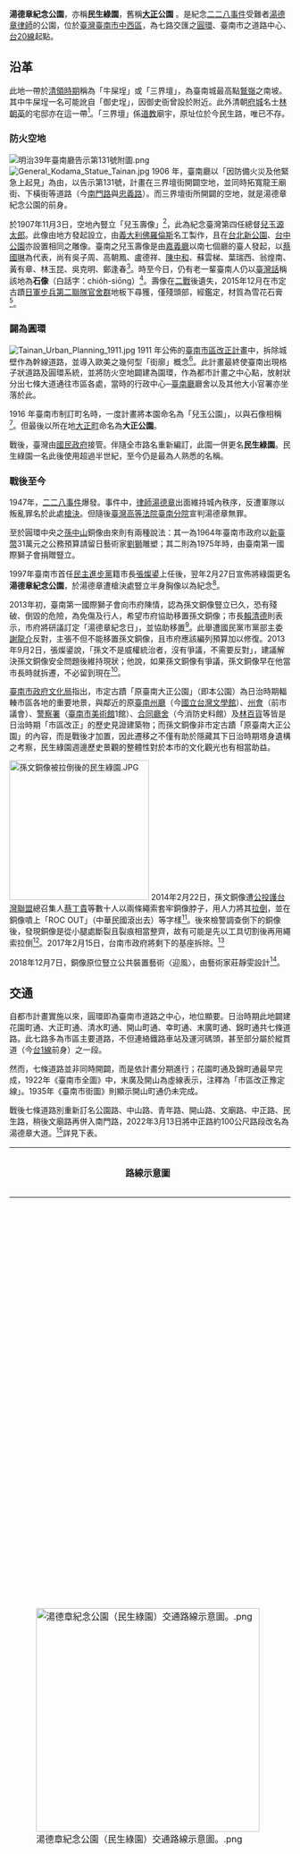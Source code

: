 {{tw monument
|name=湯德章紀念公園
|formername=大正公園
|image=2021年的湯德章紀念公園.jpg
|imagename= 2021年的公園
{{Infobox mapframe|tyep=shape|zoom=15|frame-width=280}}
|othername=民生綠園
|formalname=
|level=直轄市定古蹟
|class=歷史性圓環
|time={{JPN}}明治44年（1911年）
|location={{TWN}}臺南市中西區公園路、中山路、青年路、開山路、南門路、湯德章大道、民生路交會處
|open=全天開放
|cost=
|coordinates={{coord|22.9926483|N|120.2051097|E|type:landmark|display=it}}
|website=
|reg_url=https://nchdb.boch.gov.tw/assets/advanceSearch/monument/20040430000001
}}
'''湯德章紀念公園'''，亦稱'''民生綠園'''，舊稱'''[[大正天皇|大正]]公園''' 。是紀念[[二二八事件|二二八事件]]受難者[[湯德章|湯德章]][[律師|律師]]的公園，位於[[臺灣|臺灣]][[臺南市|臺南市]][[中西區_(臺灣)|中西區]]，為七路交匯之[[圓環|圓環]]、臺南市之道路中心、[[台20線|台20線]]起點。

== 沿革 ==
此地一帶於[[台灣清領時期|清領時期]]稱為「牛屎埕」或「三界壇」，為臺南城最高點[[鷲嶺|鷲嶺]]之南坡。其中牛屎埕一名可能訛自「御史埕」，因御史衙曾設於附近。此外清朝[[臺灣府城|府城]]名士[[林朝英_(清朝)|林朝英]]的宅邸亦在這一帶<ref>{{cite book|author=王浩一 |title=在廟口說書 |publisher=心靈工坊文化 |location=台北市 |isbn=978-986-6782-47-3 |pages=249頁|date=2008年8月}}</ref>。「三界壇」係[[道教|道教]]廟宇，原址位於今民生路，唯已不存。

=== 防火空地 ===
{{wikisource|明治三十九年臺南廳告示第百三十一號}}
[[File:明治39年臺南廳告示第131號附圖.png|thumb]]
[[File:General_Kodama_Statue_Tainan.jpg|thumb]]
1906 年，臺南廳以「因防備火災及他緊急上起見」為由，以告示第131號，計畫在三界壇街開闢空地，並同時拓寬龍王廟街、下橫街等道路（今[[南門路_(台南市)|南門路]]與[[忠義路|忠義路]]）。而三界壇街所開闢的空地，就是湯德章紀念公園的前身。

於1907年11月3日，空地內豎立「兒玉壽像」<ref>[http://memory.ncl.edu.tw/tm_cgi/hypage.cgi?HYPAGE=image_photo_detail.hpg&project_id=twpt&dtd_id=10&xml_id=0000364117&subject_name=%E6%97%A5%E6%B2%BB%E6%99%82%E6%9C%9F%E8%87%BA%E7%81%A3%E5%9C%96%E5%83%8F%E5%AF%AB%E7%9C%9F 日治時期臺灣圖像寫真-臺南兒玉壽像] {{Wayback|url=http://memory.ncl.edu.tw/tm_cgi/hypage.cgi?HYPAGE=image_photo_detail.hpg&project_id=twpt&dtd_id=10&xml_id=0000364117&subject_name=%E6%97%A5%E6%B2%BB%E6%99%82%E6%9C%9F%E8%87%BA%E7%81%A3%E5%9C%96%E5%83%8F%E5%AF%AB%E7%9C%9F |date=20160304124531 }}，臺灣記憶 Taiwan Memory，國家圖書館</ref>，此為紀念臺灣第四任總督[[兒玉源太郎|兒玉源太郎]]。此像由地方發起設立，由[[義大利|義大利]][[佛羅倫斯|佛羅倫斯]]名工製作，且在[[二二八和平紀念公園|台北新公園]]、[[臺中公園|台中公園]]亦設置相同之雕像。臺南之兒玉壽像是由[[嘉義廳|嘉義廳]]以南七個廳的臺人發起，以[[蔡國琳|蔡國琳]]為代表，尚有吳子周、高朝鳳、盧德祥、[[陳中和|陳中和]]、蘇雲梯、葉瑞西、翁煌南、黃有章、林玉昆、吳克明、鄭逢春<ref>{{Cite book|title=日治時期臺灣近代紀念雕塑人像之研究|last=李|first=品寬|publisher=國立臺灣師範大學台灣史研究所|year=2009}}</ref>。時至今日，仍有老一輩臺南人仍以[[臺灣話|臺灣話]]稱該地為'''石像'''（白話字：chio̍h-siōng）<ref>{{Cite web |url=http://tncftmm.blogspot.com/2006/09/blog-post_6235.html |title=前人種樹 後人乘涼－府城的綠色地圖  |accessdate=2009-01-27 |archive-date=2016-03-05 |archive-url=https://web.archive.org/web/20160305044322/http://tncftmm.blogspot.com/2006/09/blog-post_6235.html |dead-url=no }}</ref>。壽像在[[第二次世界大戰|二戰]]後遺失，2015年12月在市定古蹟[[原日軍步兵第二聯隊官舍群|日軍步兵第二聯隊官舍群]]地板下尋獲，僅殘頭部，經鑑定，材質為雪花石膏<ref>[http://www.cna.com.tw/news/aloc/201612080339-1.aspx 台南日軍官舍頭像 證實是兒玉源太郎] {{Wayback|url=http://www.cna.com.tw/news/aloc/201612080339-1.aspx |date=20161209181009 }}，中央社</ref>。

=== 闢為圓環 ===
[[File:Tainan_Urban_Planning_1911.jpg|right]]
1911 年公佈的[[市區改正|臺南市區改正計畫]]中，拆除城壁作為幹線道路，並導入歐美之幾何型「街廓」概念<ref>《日治時代臺南都市計畫道路網結構之分析》，日治時代臺灣近代都市計畫之研究論文集(2)，黃武達，臺灣都市史研究室</ref>。此計畫最終使臺南出現格子狀道路及圓環系統，並將防火空地闢建為園環，作為都市計畫之中心點，放射狀分出七條大道通往市區各處，當時的行政中心─[[原臺南州廳|臺南廳]]廳舍以及其他大小官署亦坐落於此。

1916 年臺南市制訂町名時，一度計畫將本園命名為「兒玉公園」，以與石像相稱<ref>[http://tais.ith.sinica.edu.tw/sinicafrsFront/search/search_detail.jsp?xmlId=0000230804 大正 5 年 9 月 8 日臺南市町名說明書(4TGD_01_0004)] {{Wayback|url=http://tais.ith.sinica.edu.tw/sinicafrsFront/search/search_detail.jsp?xmlId=0000230804 |date=20140330220711 }}，2012 年 11 月 20 日查檢，臺灣史檔案資源系統，[[中央研究院|中央研究院]][[中央研究院臺灣史研究所|臺灣史研究所]]</ref>。但最後以所在地[[大正町_(臺南市)|大正町]]命名為'''大正公園'''。

戰後，臺灣由[[國民政府|國民政府]]接管。伴隨全市路名重新編訂，此園一併更名'''民生綠園'''。民生綠園一名此後使用超過半世紀，至今仍是最為人熟悉的名稱。

=== 戰後至今 ===
1947年，[[二二八事件|二二八事件]]爆發。事件中，[[律師|律師]][[湯德章|湯德章]]出面維持城內秩序，反遭軍隊以叛亂罪名於此處[[槍決|槍決]]。但隨後[[臺灣高等法院臺南分院|臺灣高等法院臺南分院]]宣判湯德章無罪。

至於圓環中央之[[孫中山|孫中山]]銅像由來則有兩種說法：其一為1964年臺南市政府以[[新臺幣|新臺幣]]31萬元之公務預算請留日藝術家[[劉獅|劉獅]]雕塑；其二則為1975年時，由臺南第一國際獅子會捐贈豎立。

1997年臺南市首任[[民主進步黨|民主進步黨]]籍市長[[張燦鍙|張燦鍙]]上任後，翌年2月27日宣佈將綠園更名'''湯德章紀念公園'''，於湯德章遭槍決處豎立半身胸像以為紀念<ref>《二二八遭難者湯德章無罪？之判決》，謝碧連，台南律師通訊第139期]，台南律師通訊雜誌社</ref>。

2013年初，臺南第一國際獅子會向市府陳情，認為孫文銅像豎立已久，恐有殘破、倒毀的危險，為免傷及行人，希望市府協助移置孫文銅像；市長[[賴清德|賴清德]]則表示，市府將研議訂定「湯德章紀念日」，並協助移置<ref>[http://www.libertytimes.com.tw/2013/new/mar/1/today-south9.htm?Slots=TPhoto 《孫文銅像移置》台南市府將研訂 湯德章紀念日] {{webarchive|url=https://web.archive.org/web/20140228161022/http://www.libertytimes.com.tw/2013/new/mar/1/today-south9.htm?Slots=TPhoto |date=2014-02-28 }}，《[[自由時報|自由時報]]》，2013年3月1日</ref>。此舉遭國民黨市黨部主委[[謝龍介|謝龍介]]反對，主張不但不能移置孫文銅像，且市府應該編列預算加以修復。2013年9月2日，張燦鍙說，「孫文不是威權統治者，沒有爭議，不需要反對」，建議解決孫文銅像安全問題後維持現狀；他說，如果孫文銅像有爭議，孫文銅像早在他當市長時就拆遷，不必留到現在<ref>{{cite news|author=姚正玉 |title=〈獨派張燦鍙挺國父銅像〉 |work=《[[中華日報|中華日報]]》 |date=2013-09-03 |page=}}</ref>。

[[臺南市政府文化局|臺南市政府文化局]]指出，市定古蹟「原臺南大正公園」（即本公園）為日治時期輻輳市區各地的重要地景，與鄰近的原[[臺南州廳|臺南州廳]]（今[[國立台灣文學館|國立台灣文學館]]）、[[原台南州會|州會]]（前市議會）、[[原台南警察署|警察署]]（[[臺南市美術館|臺南市美術館]]1館）、[[原台南合同廳舍|合同廳舍]]（今消防史料館）及[[林百貨|林百貨]]等皆是日治時期「市區改正」的歷史見證建築物；而孫文銅像非市定古蹟「原臺南大正公園」的內容，而是戰後才加置，因此遷移之不僅有助於隱藏其下日治時期塔身遺構之考察，民生綠園週邊歷史景觀的整體性對於本市的文化觀光也有相當助益。

[[File:孫文銅像被拉倒後的民生綠園.JPG|250px]]
2014年2月22日，孫文銅像遭[[公投護台灣聯盟|公投護台灣聯盟]]總召集人[[蔡丁貴|蔡丁貴]]等數十人以兩條繩索套牢銅像脖子，用人力將其[[2014年台南市孙中山铜像破坏事件|拉倒]]，並在銅像噴上「ROC OUT」（中華民國滾出去）等字樣<ref>[http://newtalk.tw/news/2014/02/22/44644.html 台南孫文銅像被拆了！蔡丁貴遭逮捕偵訊] {{Wayback|url=http://newtalk.tw/news/2014/02/22/44644.html |date=20140228015630 }}，新頭殼，2014年2月22日</ref>。後來檢警調查倒下的銅像後，發現銅像是從小腿處斷裂且裂痕相當整齊，故有可能是先以工具切割後再用繩索拉倒<ref>{{cite news|author=葉進耀 |title=〈檢警：銅像疑先被工具切割再拉倒〉 |work=《[[中華日報|中華日報]]》 |date=2014-02-28 |page=B1}}</ref>。2017年2月15日，台南市政府將剩下的基座拆除。<ref>{{cite news|author=蔡文居|title=大正公園孫文銅像基座拆除 市府不再立政治圖騰|url=http://news.ltn.com.tw/news/life/breakingnews/1978475|accessdate=2017-03-14|newspaper=[[自由時報|自由時報]]|date=2017-02-17|archive-date=2017-03-14|archive-url=https://web.archive.org/web/20170314152928/http://news.ltn.com.tw/news/life/breakingnews/1978475|dead-url=no}}</ref>

2018年12月7日，銅像原位豎立公共裝置藝術〈迎風〉，由藝術家莊靜雯設計<ref>
[https://www.chinatimes.com/amp/newspapers/20181208001328-260107 湯德章紀念公園 藝品迎風亮相]</ref>。

== 交通 ==
自都市計畫實施以來，圓環即為臺南市道路之中心，地位顯要。日治時期此地闢建花園町通、大正町通、清水町通、開山町通、幸町通、末廣町通、錦町通共七條道路。此七路多為市區主要道路，不但連絡鐵路車站及運河碼頭，甚至部分屬於縱貫道（今[[台1線|台1線]]前身）之一段。

然而，七條道路並非同時開闢，而是依計畫分期進行；花園町通及錦町通最早完成，1922年《臺南市全圖》中，末廣及開山為虛線表示，注釋為「市區改正豫定線」。1935年《臺南市街圖》則顯示開山町通仍未完成。

戰後七條道路別重新訂名公園路、中山路、青年路、開山路、文廟路、中正路、民生路，稍後文廟路再併入南門路，2022年3月13日將中正路約100公尺路段改名為湯德章大道。<ref>[https://news.ltn.com.tw/news/life/breakingnews/3857959 紀念湯德章！ 南市中正路部分路段將更名湯德章大道 上半年掛牌]</ref>詳見下表。

{| border ="1" class="wikitable" style="text-align:left"
!路線示意圖!!今名!!舊名!!終點!!備註
|-
|rowspan=7|[[File:湯德章紀念公園（民生綠園）交通路線示意圖。.png|400px]]
| {{TainanRoadSN|23}}[[公園路_(台南市區)|公園路]] || [[花園町_(台南市)|花園町通]] || 溪頂寮 || 縱貫道；因有[[臺南公園|臺南公園]]而得名，可直達{{Jct|country=TWN|PH|19}}至[[安南區|安南區]]
|-
| [[File:TW_PHW20.svg|23px]]中山路 || [[大正町_(臺南市)|大正町通]] || 臺南驛 || 為{{Jct|country=TWN|PH|20}}路段之一；直達[[臺南車站|臺南車站]]
|-
| 青年路 || [[清水町_(台南市)|清水町通]] || - ||有臺南主要市場之一的東菜市
|-
| 開山路 || [[開山町|開山町通]] || - || 縱貫道；因有開山神社（[[延平郡王祠|延平郡王祠]]）而得名
|-
| {{TainanRoadSN|23}}[[南門路_(台南市)|南門路]] || 幸町通、文廟路 || 桶盤淺 || 有文廟（[[臺南孔子廟|孔子廟]]）及[[臺灣府城|大南門]]；連絡[[南區_(台南市)|南區]]至{{Jct|country=TWN|PH|1}}
|-
| {{TainanRoadSN|226}}湯德章大道 || [[末廣町_(台南市)|末廣町通]] || 臺南船溜 || 日治時期為臺南市中心；船溜即[[臺南運河|運河]]之碼頭；2022上半年將更名為「湯德章大道」
|-
| {{TainanRoadSN|222}}[[民生路_(台南市)|民生路]] || [[錦町_(台南市)|錦町通]] || 安平 || 今銜接[[安平路|安平路]]至[[安平區|安平]]
|}

日治時期之臺灣如同日本內地，[[道路通行方向|道路通行方向]]為左側通行、圓環為順時針繞行。國府時期改為靠右行駛，圓環亦成為逆時針繞行。今日圓環分為內外二環，內側行駛快車、外側為慢車。

== 文化園區 ==
[[File:Central_Tainan_City_Plan.jpg|thumb]]）雕像；並有道路連絡車站及運河。]]
昔日因殖民地統治者刻意營造威嚴性，加上昔日為商業繁盛，故此處亦有許多日治歷史建築。其中代表為1916年啟用的臺南廳舍，在1920年後成為[[原臺南州廳|臺南州廳]]，轄下[[臺南州|臺南州]]包括今日之五縣市，二次世界大戰之後也曾作為市政府使用。

由於歷史建築（包括日治時期及明清古蹟）密集，[[許添財|許添財]]在臺南市長任內，成立'''民生綠園文化園區'''通稱此地。計包括：
{{div col||cols=2}}
*[[開隆宮|開隆宮]]
*[[天主堂|天主堂]]
*[[吳園|吳園]]（[[臺南公會堂|臺南公會堂]]）
*太平境教會
*[[臺灣首廟天壇|臺灣首廟天壇]]
*[[原臺南測候所|原臺南測候所]]
*[[原臺南合同廳舍|原臺南合同廳舍]]
*[[開基三官廟|三官廟]]
*[[鄭成功祖廟|鄭氏家廟]]
*[[原日本勸業銀行台南支店|原日本勸業銀行台南支店]]（[[土地銀行|土地銀行]]）
*[[林百貨|原林百貨]]
*忠義國民小學
*[[原臺南州廳|原臺南州廳]]
*[[原臺南警察署|原臺南警察署]]
*[[原臺南武德殿|原臺南武德殿]]
*[[臺南孔子廟|臺南孔子廟]]
*[[臺南永華宮|臺南永華宮]]
*[[原嘉南大圳組合事務所|原嘉南大圳組合事務所]]
*[[原臺南地方法院|原臺南地方法院]]
*[[臺灣府城隍廟|臺灣府城隍廟]]
*[[鶯料理|鶯料理]]
{{div col end}}
在此範圍內，有部份建築毀於戰火或是拆除改建：
{{div col||cols=2}}
*[[臺南郵便局|臺南郵便局]]
*[[兩廣會館_(臺南市)|兩廣會館]]（日治時期教育博物館，曾為台灣最大粵式建築）
*原臺南圖書館
*[[臺南神社|臺南神社]]
{{div col end}}

== 相關項目 ==
* [[台灣日治時期|台灣日治時期]]
* [[兒玉源太郎|兒玉源太郎]]
* [[湯德章|湯德章]]
* [[臺南市主要道路列表|臺南市主要道路列表]]
* {{tsl|ja|七辻|七辻}}
* [[2014年孙中山铜像破坏事件|2014年孙中山铜像破坏事件]]

== 參考資料 ==
{{portal bar|台灣|臺南|歷史|border=no}}
<div class="references-small">
<references/>
</div>

== 外部連結 ==
{{commons category|Tang Te-chang Memorial Park}}
*[http://www.tnwcdo.gov.tw/culture03a.asp?ID={7D65515F-99A7-4BCD-B3C7-02B24F4EF38C} 台南市中西區公所-民生綠園文化園區] {{Wayback|url=http://www.tnwcdo.gov.tw/culture03a.asp?ID=%7B7D65515F-99A7-4BCD-B3C7-02B24F4EF38C%7D |date=20190502040515 }}
*[https://nchdb.boch.gov.tw/assets/advanceSearch/monument/20040430000001 原臺南大正公園——文化部文化資產局] {{Wayback|url=https://nchdb.boch.gov.tw/assets/advanceSearch/monument/20040430000001 |date=20200930142059 }}
*[http://nrch.culture.tw/twpedia.aspx?id=8388&Keyword=%E5%8F%B0%E5%8D%97+or+%E8%87%BA%E5%8D%97 臺灣大百科——原臺南大正公園] {{Wayback|url=http://nrch.culture.tw/twpedia.aspx?id=8388&Keyword=%E5%8F%B0%E5%8D%97+or+%E8%87%BA%E5%8D%97 |date=20160307083736 }}

{{臺南市古蹟}}{{台灣直轄市定古蹟}}
{{臺南市重要道路}}
[[category:民生綠園文化園區|category:民生綠園文化園區]]
[[Category:臺南市市定古蹟|Category:臺南市市定古蹟]]
[[Category:冠以人名的建築物|Category:冠以人名的建築物]]
[[Category:台20線|Category:台20線]]
[[Category:台灣交通圓環|Category:台灣交通圓環]]